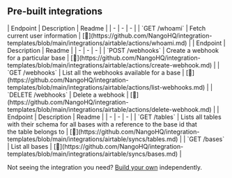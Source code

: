 
## Pre-built integrations

<AccordionGroup>


<Accordion title="Users">
| Endpoint | Description | Readme |
| - | - | - |
| `GET /whoami` | Fetch current user information | [🔗](https://github.com/NangoHQ/integration-templates/blob/main/integrations/airtable/actions/whoami.md) |
</Accordion>


<Accordion title="Webhooks">
| Endpoint | Description | Readme |
| - | - | - |
| `POST /webhooks` | Create a webhook for a particular base | [🔗](https://github.com/NangoHQ/integration-templates/blob/main/integrations/airtable/actions/create-webhook.md) |
| `GET /webhooks` | List all the webhooks available for a base | [🔗](https://github.com/NangoHQ/integration-templates/blob/main/integrations/airtable/actions/list-webhooks.md) |
| `DELETE /webhooks` | Delete a webhook | [🔗](https://github.com/NangoHQ/integration-templates/blob/main/integrations/airtable/actions/delete-webhook.md) |
</Accordion>


<Accordion title="Others">
| Endpoint | Description | Readme |
| - | - | - |
| `GET /tables` | Lists all tables with their schema for all bases with a reference to the base id that<br />the table belongs to | [🔗](https://github.com/NangoHQ/integration-templates/blob/main/integrations/airtable/syncs/tables.md) |
| `GET /bases` | List all bases | [🔗](https://github.com/NangoHQ/integration-templates/blob/main/integrations/airtable/syncs/bases.md) |
</Accordion>

</AccordionGroup>

<Tip>Not seeing the integration you need? [Build your own](https://docs.nango.dev/guides/platform/functions) independently.</Tip>
